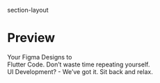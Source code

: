 

<Meta title="section/hero" />

section-layout

# Preview

<Preview>
  <Story name="default">
    <SectionLayout alignContent="center">
      <HeroText variant="h1" textAlign="center">
        Your Figma Designs to
        <br />
        Flutter Code.
      </HeroText>
      <Description variant="body1" textAlign="center">
        Don’t waste time repeating yourself.
        <br />
        UI Development? - We’ve got it. Sit back and relax.
      </Description>
      <LandingMainCtaButton />
    </SectionLayout>
  </Story>
</Preview>
